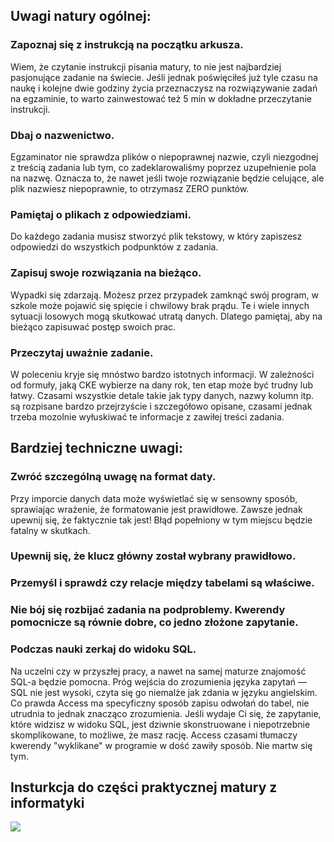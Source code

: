 ## Uwagi natury ogólnej:

### Zapoznaj się z instrukcją na początku arkusza.
Wiem, że czytanie instrukcji pisania matury, to nie jest najbardziej pasjonujące zadanie na świecie. Jeśli jednak poświęciłeś już tyle czasu na naukę i kolejne dwie godziny życia przeznaczysz na rozwiązywanie zadań na egzaminie, to warto zainwestować też 5 min w dokładne przeczytanie instrukcji.

### Dbaj o nazwenictwo.
Egzaminator nie sprawdza plików o niepoprawnej nazwie, czyli niezgodnej z treścią zadania lub tym, co zadeklarowaliśmy poprzez uzupełnienie pola na nazwę. Oznacza to, że nawet jeśli twoje rozwiązanie będzie celujące, ale plik nazwiesz niepoprawnie, to otrzymasz ZERO punktów.

### Pamiętaj o plikach z odpowiedziami.
Do każdego zadania musisz stworzyć plik tekstowy, w który zapiszesz odpowiedzi do wszystkich podpunktów z zadania.

### Zapisuj swoje rozwiązania na bieżąco.
Wypadki się zdarzają. Możesz przez przypadek zamknąć swój program, w szkole może pojawić się spięcie i chwilowy brak prądu. Te i wiele innych sytuacji losowych mogą skutkować utratą danych. Dlatego pamiętaj, aby na bieżąco zapisuwać postęp swoich prac.

### Przeczytaj uważnie zadanie.
W poleceniu kryje się mnóstwo bardzo istotnych informacji. W zależności od formuły, jaką CKE wybierze na dany rok, ten etap może być trudny lub łatwy. Czasami wszystkie detale takie jak typy danych, nazwy kolumn itp. są rozpisane bardzo przejrzyście i szczegółowo opisane, czasami jednak trzeba mozolnie wyłuskiwać te informacje z zawiłej treści zadania.

## Bardziej techniczne uwagi:

### Zwróć szczególną uwagę na format daty.
Przy imporcie danych data może wyświetlać się w sensowny sposób, sprawiając wrażenie, że formatowanie jest prawidłowe. Zawsze jednak upewnij się, że faktycznie tak jest! Błąd popełniony w tym miejscu będzie fatalny w skutkach.

### Upewnij się, że klucz główny został wybrany prawidłowo.

### Przemyśl i sprawdź czy relacje między tabelami są właściwe.

### Nie bój się rozbijać zadania na podproblemy. Kwerendy pomocnicze są równie dobre, co jedno złożone zapytanie.

### Podczas nauki zerkaj do widoku SQL.
Na uczelni czy w przyszłej pracy, a nawet na samej maturze znajomość SQL-a będzie pomocna. Próg wejścia do zrozumienia języka zapytań — SQL nie jest wysoki, czyta się go niemalże jak zdania w języku angielskim. Co prawda Access ma specyficzny sposób zapisu odwołań do tabel, nie utrudnia to jednak znacząco zrozumienia.
Jeśli wydaje Ci się, że zapytanie, które widzisz w widoku SQL, jest dziwnie skonstruowane i niepotrzebnie skomplikowane, to możliwe, że masz rację. Access czasami tłumaczy kwerendy "wyklikane" w programie w dość zawiły sposób. Nie martw się tym.


## Insturkcja do części praktycznej matury z informatyki
![](https://i.imgur.com/dggEAGX.png)
